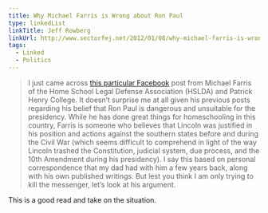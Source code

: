 ```yaml
---
title: Why Michael Farris is Wrong about Ron Paul
type: linkedList
linkTitle: Jeff Rowberg
linkUrl: http://www.sectorfej.net/2012/01/08/why-michael-farris-is-wrong-about-ron-paul-on-homeschooling/
tags:
  - Linked
  - Politics
---
```


> I just came across [this particular Facebook](https://www.facebook.com/permalink.php?story_fbid=10150676931144622&id=535184621) post from Michael Farris of the Home School Legal Defense Association (HSLDA) and Patrick Henry College. It doesn’t surprise me at all given his previous posts regarding his belief that Ron Paul is dangerous and unsuitable for the presidency. While he has done great things for homeschooling in this country, Farris is someone who believes that Lincoln was justified in his position and actions against the southern states before and during the Civil War (which seems difficult to comprehend in light of the way Lincoln trashed the Constitution, judicial system, due process, and the 10th Amendment during his presidency). I say this based on personal correspondence that my dad had with him a few years back, along with his own published writings. But lest you think I am only trying to kill the messenger, let’s look at his argument.

This is a good read and take on the situation.
